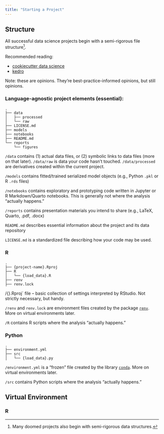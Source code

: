 ```yaml
---
title: "Starting a Project"
---
```


## Structure

All successful data science projects begin with a semi-rigorous file structure[^1].

Recommended reading:

- [cookiecutter data science](https://cookiecutter-data-science.drivendata.org)
- [kedro](https://docs.kedro.org/en/1.0.0/getting-started/course/)

Note: these are opinions. They're best-practice-informed opinions, but still opinions.

### Language-agnostic project elements (essential):

```
.
├── data
│   ├── processed
│   └── raw
├── LICENSE.md
├── models
├── notebooks
├── README.md
└── reports
    └── figures
```

`/data` contains (1) actual data files, or (2) symbolic links to data files (more on that later). `/data/raw` is data your code hasn't touched. `/data/processed` are derivatives created within the current project.

`/models` contains fitted/trained serialized model objects (e.g., Python `.pkl` or R `.rds` files)

`/notebooks` contains exploratory and prototyping code written in Jupyter or R Markdown/Quarto notebooks. This is generally not where the analysis "actually happens."

`/reports` contains presentation materials you intend to share (e.g., LaTeX, Quarto, .pdf, .docx)

`README.md` describes essential information about the project and its data repository

`LICENSE.md` is a standardized file describing how your code may be used.

::: {.panel-tabset}

### R

```
.
├── {project-name}.Rproj
├── R
│   └── {load_data}.R
├── renv
├── renv.lock
```

/{}.Rproj` file -- basic collection of settings interpreted by RStudio. Not strictly necessary, but handy.

`/renv` and `renv.lock`  are environment files created by the package [`renv`](https://rstudio.github.io/renv/). More on virtual environments later.

`/R` contains R scripts where the analysis "actually happens."


### Python

```
.
├── environment.yml
├── src
│   └── {load_data}.py
```
:::

`/environment.yml` is a "frozen" file created by the library [`conda`](https://docs.conda.io/projects/conda/en/stable/user-guide/tasks/manage-environments.html). More on virtual environments later.

`/src` contains Python scripts where the analysis "actually happens."

## Virtual Environment

::: {.panel-tabset}

### R

:::




[^1]: Many doomed projects also begin with semi-rigorous data structures.